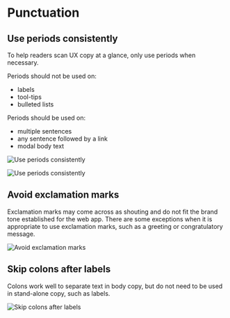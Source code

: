 # Punctuation

## Use periods consistently
To help readers scan UX copy at a glance, only use periods when necessary.

Periods should not be used on:
  - labels
  - tool-tips
  - bulleted lists

Periods should be used on:
  - multiple sentences
  - any sentence followed by a link
  - modal body text

![Use periods consistently](/use-periods-consistently-1.png)

![Use periods consistently](/use-periods-consistently-2.png)

## Avoid exclamation marks
Exclamation marks may come across as shouting and do not fit the brand tone established for the web app. There are some exceptions when it is appropriate to use exclamation marks, such as a greeting or congratulatory message.

![Avoid exclamation marks](/exclamation-mark.png)

## Skip colons after labels
Colons work well to separate text in body copy, but do not need to be used in stand-alone copy, such as labels.

![Skip colons after labels](/skip-colons-after-labels.png)